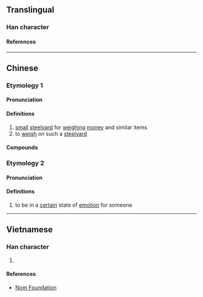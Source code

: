 {{character info}}
==Translingual==

===Han character===
{{Han char|rn=62|rad=戈|as=09|sn=13|four=63150|canj=AMI|ids=⿰星戈}}

====References====
{{Han ref|kx=0413.241|dkj=11630|dj=0756.210|hdz=21408.190|uh=6225}}

----

==Chinese==
{{zh-forms}}

===Etymology 1===

====Pronunciation====
{{zh-pron
|m=děng
|m-s=
|dg=
|c=dang2,dang6
|c-t=
|g=
|h=pfs=
|j=
|mb=
|md=
|mn=téng
|mn-t=dêng2
|w=
|x=
|mc=y
|oc=y
|cat=n,v
}}

====Definitions====
{{zh-hanzi}}

# [[small]] [[steelyard]] for [[weigh]]ing [[money]] and similar items
# to [[weigh]] on such a [[steelyard]]

====Compounds====
{{zh-der|戥子|戥銀|扣戥頭|戥頭}}

===Etymology 2===
{{zh-forms|alt=鄧,㬺,噔}}

====Pronunciation====
{{zh-pron
|c=dang6
|cat=v
}}

====Definitions====
{{zh-hanzi}}

# {{lb|zh|Cantonese}} to be in a [[certain]] state of [[emotion]] for someone
#: {{zh-x|見 佢 考 得 咁 好，我 都 戥{dang6} 佢 開心。|Seeing that he performed so well in the exam, I also '''feel''' happy '''for''' him.|C}}

----

==Vietnamese==

===Han character===
{{vi-readings|rs=戈09|reading=đẳng}}

# {{rfdef|vi|sort=戈09}}

====References====
* [http://nomfoundation.org/common/nom_details.php?codepoint=6225 Nom Foundation]